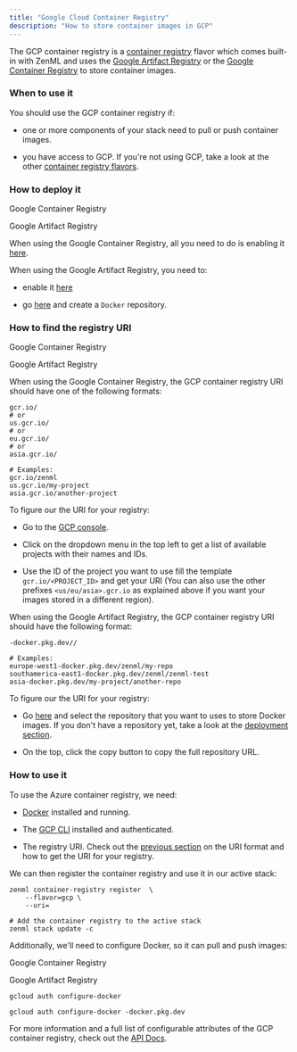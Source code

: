 ```yaml
---
title: "Google Cloud Container Registry"
description: "How to store container images in GCP"
---
```


The GCP container registry is a [container registry](/component-gallery/container-registries) flavor which comes built-in with ZenML and uses the [Google Artifact Registry](https://cloud.google.com/artifact-registry) or the [Google Container Registry](https://cloud.google.com/container-registry) to store container images.

### When to use it

You should use the GCP container registry if:

* one or more components of your stack need to pull or push container images.

* you have access to GCP. If you're not using GCP, take a look at the other [container registry flavors](/component-gallery/container-registries#container-registry-flavors).

### How to deploy it

Google Container Registry

Google Artifact Registry

When using the Google Container Registry, all you need to do is enabling it [here](https://console.cloud.google.com/marketplace/product/google/containerregistry.googleapis.com).

When using the Google Artifact Registry, you need to:

* enable it [here](https://console.cloud.google.com/marketplace/product/google/artifactregistry.googleapis.com)

* go [here](https://console.cloud.google.com/artifacts) and create a `Docker` repository.

### How to find the registry URI

Google Container Registry

Google Artifact Registry

When using the Google Container Registry, the GCP container registry URI should have one of the following formats:

```
gcr.io/
# or
us.gcr.io/
# or
eu.gcr.io/
# or
asia.gcr.io/

# Examples:
gcr.io/zenml
us.gcr.io/my-project
asia.gcr.io/another-project
```

To figure our the URI for your registry:

* Go to the [GCP console](https://console.cloud.google.com/).

* Click on the dropdown menu in the top left to get a list of available projects with their names and IDs.

* Use the ID of the project you want to use fill the template `gcr.io/<PROJECT_ID>` and get your URI (You can also use the other prefixes `<us/eu/asia>.gcr.io` as explained above if you want your images stored in a different region).

When using the Google Artifact Registry, the GCP container registry URI should have the following format:

```
-docker.pkg.dev//

# Examples:
europe-west1-docker.pkg.dev/zenml/my-repo
southamerica-east1-docker.pkg.dev/zenml/zenml-test
asia-docker.pkg.dev/my-project/another-repo
```

To figure our the URI for your registry:

* Go [here](https://console.cloud.google.com/artifacts) and select the repository that you want to uses to store Docker images. If you don't have a repository yet, take a look at the [deployment section](/component-gallery/container-registries/gcloud#how-to-deploy-it).

* On the top, click the copy button to copy the full repository URL.

### How to use it

To use the Azure container registry, we need:

* [Docker](https://www.docker.com) installed and running.

* The [GCP CLI](https://cloud.google.com/sdk/docs/install) installed and authenticated.

* The registry URI. Check out the [previous section](/component-gallery/container-registries/gcloud#how-to-find-the-registry-uri) on the URI format and how to get the URI for your registry.

We can then register the container registry and use it in our active stack:

```
zenml container-registry register  \
    --flavor=gcp \
    --uri=

# Add the container registry to the active stack
zenml stack update -c 
```

Additionally, we'll need to configure Docker, so it can pull and push images:

Google Container Registry

Google Artifact Registry

```
gcloud auth configure-docker
```

```
gcloud auth configure-docker -docker.pkg.dev
```

For more information and a full list of configurable attributes of the GCP container registry, check out the [API Docs](https://apidocs.zenml.io/latest/core%5Fcode%5Fdocs/core-container%5Fregistries/#zenml.container%5Fregistries.gcp%5Fcontainer%5Fregistry.GCPContainerRegistry).